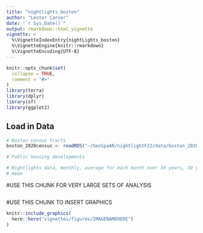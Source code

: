 ```yaml
---
title: "nightlights_boston"
author: "Lester Carver"
date: "`r Sys.Date()`"
output: rmarkdown::html_vignette
vignette: >
  %\VignetteIndexEntry{nightLights_boston}
  %\VignetteEngine{knitr::rmarkdown}
  %\VignetteEncoding{UTF-8}
---
```


```r
knitr::opts_chunk$set(
  collapse = TRUE,
  comment = "#>"
)
library(terra)
library(dplyr)
library(sf)
library(ggplot2)
```

## Load in Data
```r
# Boston census tracts
boston_2020census <- readRDS("~/GeoSpaAR/nightlightF22/data/boston_2020census.rds")

# Public housing developments

# Nightlights data, monthly, average for each month over 10 years, 10 year 
# mean

```




#USE THIS CHUNK FOR VERY LARGE SETS OF ANALYSIS
```r

```
#USE THIS CHUNK TO INSERT GRAPHICS
```r
knitr::include_graphics(
  here::here("vignettes/figures/IMAGENAMEHERE")
)
```
